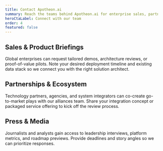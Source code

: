 ```yaml
---
title: Contact Apotheon.ai
summary: Reach the teams behind Apotheon.ai for enterprise sales, partnership, media, or support requests.
heroCtaLabel: Connect with our team
order: 4
featured: false
---
```


[//]: # 'NOTE: HERO SLOT CONTRACT — CTA should open a contact form or mailto alias managed by RevOps.'
[//]: # 'NOTE: Include audience categories so routing automation can parse inbound messages.'
[//]: # 'SECTION LAYOUT — Each heading doubles as an anchor target for automated nav lists generated from the MDX AST.'

## Sales & Product Briefings

Global enterprises can request tailored demos, architecture reviews, or proof-of-value pilots. Note
your desired deployment timeline and existing data stack so we connect you with the right solution
architect.

[//]: # 'SECTION LAYOUT — Keep partnership copy succinct so sales ops can reuse the content verbatim in outreach snippets.'

## Partnerships & Ecosystem

Technology partners, agencies, and system integrators can co-create go-to-market plays with our
alliances team. Share your integration concept or packaged service offering to kick off the review
process.

[//]: # 'SECTION LAYOUT — Journalists appreciate bullets or subheadings if press kits are embedded later.'

## Press & Media

Journalists and analysts gain access to leadership interviews, platform metrics, and roadmap
previews. Provide deadlines and story angles so we can prioritize responses.

[//]: # 'NOTE: Future enhancement — embed a <ContactForm> island with spam protection and CRM sync.'
[//]: # 'NOTE: CTA ROW STRATEGY — Pair "Request a briefing" with "Download press kit" actions so each persona has a clear path.'
